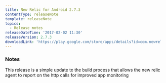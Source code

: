 ```yaml
---
title: New Relic for Android 2.7.3
contentType: releaseNote
template: releaseNote
topics:
  - Release notes
releaseDateTime: '2017-02-02 11:30'
releaseVersion: 2.7.3
downloadLink: 'https://play.google.com/store/apps/details?id=com.newrelic.rpm&hl=en'
---
```


### Notes

This release is a simple update to the build process that allows the new relic agent to report on the http calls for improved app monitoring
